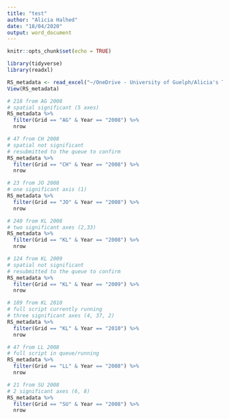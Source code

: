 ```yaml
---
title: "test"
author: "Alicia Halhed"
date: "18/04/2020"
output: word_document
---
```


```r
knitr::opts_chunk$set(echo = TRUE)
```

```r
library(tidyverse)
library(readxl)
```

```r
RS_metadata <- read_excel("~/OneDrive - University of Guelph/Alicia's Thesis/red-squirrel-data/original/metadata_all_samples.xlsx")
View(RS_metadata)
```

```r
# 218 from AG 2008
# spatial significant (5 axes)
RS_metadata %>%
  filter(Grid == "AG" & Year == "2008") %>%
  nrow
```

```r
# 47 from CH 2008
# spatial not significant
# resubmitted to the queue to confirm
RS_metadata %>%
  filter(Grid == "CH" & Year == "2008") %>%
  nrow
```
```r
# 23 from JO 2008
# one significant axis (1)
RS_metadata %>%
  filter(Grid == "JO" & Year == "2008") %>%
  nrow
```

```r
# 240 from KL 2008
# two significant axes (2,33)
RS_metadata %>%
  filter(Grid == "KL" & Year == "2008") %>%
  nrow
```

```r
# 124 from KL 2009
# spatial not significant
# resubmitted to the queue to confirm
RS_metadata %>%
  filter(Grid == "KL" & Year == "2009") %>%
  nrow
```

```r
# 189 from KL 2010
# full script currently running
# three significant axes (4, 37, 2)
RS_metadata %>%
  filter(Grid == "KL" & Year == "2010") %>%
  nrow
```

```r
# 47 from LL 2008
# full script in queue/running
RS_metadata %>%
  filter(Grid == "LL" & Year == "2008") %>%
  nrow
```

```r
# 21 from SU 2008
# 2 significant axes (6, 8)
RS_metadata %>%
  filter(Grid == "SU" & Year == "2008") %>%
  nrow
```








